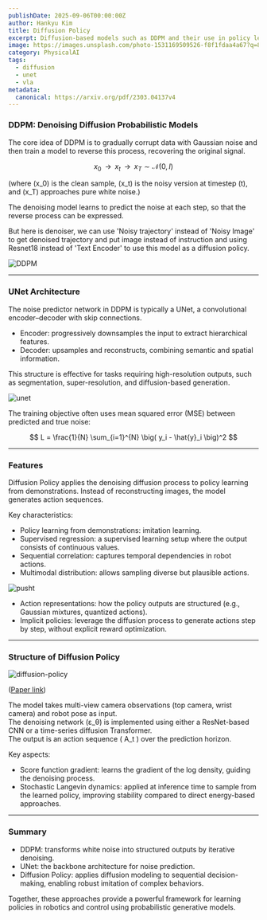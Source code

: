 ```yaml
---
publishDate: 2025-09-06T00:00:00Z
author: Hankyu Kim
title: Diffusion Policy
excerpt: Diffusion-based models such as DDPM and their use in policy learning rely on denoising mechanisms, UNet architectures, and structured action representations to capture complex sequential behaviors.
image: https://images.unsplash.com/photo-1531169509526-f8f1fdaa4a67?q=80&w=774&auto=format&fit=crop&ixlib=rb-4.1.0&ixid=M3wxMjA3fDB8MHxwaG90by1wYWdlfHx8fGVufDB8fHx8fA%3D%3D
category: PhysicalAI
tags:
  - diffusion
  - unet
  - vla
metadata:
  canonical: https://arxiv.org/pdf/2303.04137v4
---
```


### DDPM: Denoising Diffusion Probabilistic Models

The core idea of DDPM is to gradually corrupt data with Gaussian noise and then train a model to reverse this process, recovering the original signal.

$$
x_0 \;\;\longrightarrow\;\; x_t \;\;\longrightarrow\;\; x_T \sim \mathcal N(0, I)
$$

(where \(x_0\) is the clean sample, \(x_t\) is the noisy version at timestep \(t\), and \(x_T\) approaches pure white noise.)

The denoising model learns to predict the noise at each step, so that the reverse process can be expressed.

But here is denoiser, we can use 'Noisy trajectory' instead of 'Noisy Image' to get denoised trajectory and put image instead of instruction and using Resnet18 instead of 'Text Encoder' to use this model as a diffusion policy.

![DDPM](~/assets/images/ddpm.png)

---

### UNet Architecture

The noise predictor network in DDPM is typically a UNet, a convolutional encoder–decoder with skip connections.

- Encoder: progressively downsamples the input to extract hierarchical features.  
- Decoder: upsamples and reconstructs, combining semantic and spatial information.  

This structure is effective for tasks requiring high-resolution outputs, such as segmentation, super-resolution, and diffusion-based generation.

![unet](~/assets/images/unet.png)

The training objective often uses mean squared error (MSE) between predicted and true noise:

$$
L = \frac{1}{N} \sum_{i=1}^{N} \big( y_i - \hat{y}_i \big)^2
$$

---

### Features

Diffusion Policy applies the denoising diffusion process to policy learning from demonstrations. Instead of reconstructing images, the model generates action sequences.

Key characteristics:

- Policy learning from demonstrations: imitation learning.
- Supervised regression: a supervised learning setup where the output consists of continuous values.
- Sequential correlation: captures temporal dependencies in robot actions.  
- Multimodal distribution: allows sampling diverse but plausible actions.  

![pusht](~/assets/images/pusht.png)

- Action representations: how the policy outputs are structured (e.g., Gaussian mixtures, quantized actions).  
- Implicit policies: leverage the diffusion process to generate actions step by step, without explicit reward optimization.

---

### Structure of Diffusion Policy

![diffusion-policy](~/assets/images/diffusion-policy.png)

([Paper link](https://arxiv.org/pdf/2303.04137v4))

The model takes multi-view camera observations (top camera, wrist camera) and robot pose as input.  
The denoising network (ε_θ) is implemented using either a ResNet-based CNN or a time-series diffusion Transformer.  
The output is an action sequence \( A_t \) over the prediction horizon.

Key aspects:

- Score function gradient: learns the gradient of the log density, guiding the denoising process.  
- Stochastic Langevin dynamics: applied at inference time to sample from the learned policy, improving stability compared to direct energy-based approaches.  

---

### Summary

- DDPM: transforms white noise into structured outputs by iterative denoising.  
- UNet: the backbone architecture for noise prediction.  
- Diffusion Policy: applies diffusion modeling to sequential decision-making, enabling robust imitation of complex behaviors.  

Together, these approaches provide a powerful framework for learning policies in robotics and control using probabilistic generative models.
